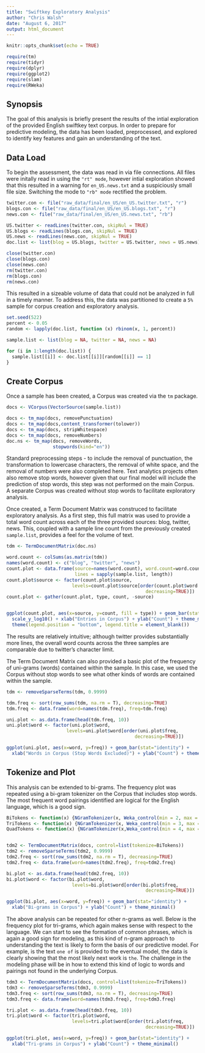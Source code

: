 ```yaml
---
title: "Swiftkey Exploratory Analysis"
author: "Chris Walsh"
date: "August 6, 2017"
output: html_document
---
```


```r
knitr::opts_chunk$set(echo = TRUE)

require(tm)
require(tidyr)
require(dplyr)
require(ggplot2)
require(slam)
require(RWeka)
```

## Synopsis

The goal of this analysis is briefly present the results of the intial exploration of the provided English swiftkey text corpus. In order to prepare for predictive modeling, the data has been loaded, preprocessed, and explored to identify key features and gain an understanding of the text.

## Data Load

To begin the assessment, the data was read in via file connections. All files were initally read in using the `"rt" mode`, however intial exploration showed that this resulted in a warning for `en_US.news.txt` and a suspiciously small file size. Switching the mode to `"rb" mode` rectified the problem.

```r
twitter.con <- file("raw_data/final/en_US/en_US.twitter.txt", "r") 
blogs.con <- file("raw_data/final/en_US/en_US.blogs.txt", "r") 
news.con <- file("raw_data/final/en_US/en_US.news.txt", "rb") 

US.twitter <- readLines(twitter.con, skipNul = TRUE) 
US.blogs <- readLines(blogs.con, skipNul = TRUE) 
US.news <- readLines(news.con, skipNul = TRUE) 
doc.list <- list(blog = US.blogs, twitter = US.twitter, news = US.news)

close(twitter.con)
close(blogs.con)
close(news.con)
rm(twitter.con)
rm(blogs.con)
rm(news.con)
```

This resulted in a sizeable volume of data that could not be analyzed in full in a timely manner. To address this, the data was partitioned to create a `5%` sample for corpus creation and exploratory analysis.

```r
set.seed(522)
percent <- 0.05
random <- lapply(doc.list, function (x) rbinom(x, 1, percent))

sample.list <- list(blog = NA, twitter = NA, news = NA)

for (i in 1:length(doc.list)) {
  sample.list[[i]] <- doc.list[[i]][random[[i]] == 1]
}
```


## Create Corpus

Once a sample has been created, a Corpus was created via the `tm` package.

```r
docs <- VCorpus(VectorSource(sample.list))

docs <- tm_map(docs, removePunctuation)
docs <- tm_map(docs,content_transformer(tolower))
docs <- tm_map(docs, stripWhitespace)
docs <- tm_map(docs, removeNumbers)
doc.ns <- tm_map(docs, removeWords,
                 stopwords(kind="en"))
```

Standard preprocessing steps - to include the removal of punctuation, the transformation to lowercase characters, the removal of white space, and the removal of numbers were also completed here. Text analytics projects often also remove stop words, however given that our final model will include the prediction of stop words, this step was not performed on the main Corpus. A separate Corpus was created without stop words to facilitate exploratory analysis.

Once created, a Term Document Matrix was construced to facilitate exploratory analysis. As a first step, this full matrix was used to provide a total word count across each of the three provided sources: blog, twitter, news. This, coupled with a sample line count from the previously created `sample.list`, provides a feel for the volume of text.

```r
tdm <- TermDocumentMatrix(doc.ns)

word.count <- colSums(as.matrix(tdm))
names(word.count) <- c("blog", "twitter", "news")
count.plot <- data.frame(source=names(word.count), word.count=word.count, 
                         lines = sapply(sample.list, length))
count.plot$source <- factor(count.plot$source,
                        levels=count.plot$source[order(count.plot$word.count,
                                                   decreasing=TRUE)])
count.plot <- gather(count.plot, type, count, -source)


ggplot(count.plot, aes(x=source, y=count, fill = type)) + geom_bar(stat="identity", position = "dodge") + 
  scale_y_log10() + xlab("Entries in Corpus") + ylab("Count") + theme_minimal() +
  theme(legend.position = "bottom", legend.title = element_blank())
```

The results are relatively intuitive; although twitter provides substantially more lines, the overall word counts across the three samples are comparable due to twitter's character limit.

The Term Document Matrix can also provided a basic plot of the frequency of uni-grams (words) contained within the sample. In this case, we used the Corpus without stop words to see what other kinds of words are contained within the sample.

```r
tdm <- removeSparseTerms(tdm, 0.9999)

tdm.freq <- sort(row_sums(tdm, na.rm = T), decreasing=TRUE)
tdm.freq <- data.frame(word=names(tdm.freq), freq=tdm.freq)

uni.plot <- as.data.frame(head(tdm.freq, 10))
uni.plot$word <- factor(uni.plot$word,
                      levels=uni.plot$word[order(uni.plot$freq,
                                               decreasing=TRUE)])

ggplot(uni.plot, aes(x=word, y=freq)) + geom_bar(stat="identity") + 
  xlab("Words in Corpus (Stop Words Excluded)") + ylab("Count") + theme_minimal()
```

## Tokenize and Plot

This analysis can be extended to bi-grams. The frequency plot was repeated using a bi-gram tokenizer on the Corpus that includes stop words. The most frequent word pairings identified are logical for the English language, which is a good sign.

```r
BiTokens <- function(x) {NGramTokenizer(x, Weka_control(min = 2, max = 2))}
TriTokens <- function(x) {NGramTokenizer(x, Weka_control(min = 3, max = 3))}
QuadTokens <- function(x) {NGramTokenizer(x,Weka_control(min = 4, max = 4))}


tdm2 <- TermDocumentMatrix(docs, control=list(tokenize=BiTokens))
tdm2 <- removeSparseTerms(tdm2, 0.9999)
tdm2.freq <- sort(row_sums(tdm2, na.rm = T), decreasing=TRUE)
tdm2.freq <- data.frame(word=names(tdm2.freq), freq=tdm2.freq)

bi.plot <- as.data.frame(head(tdm2.freq, 10))
bi.plot$word <- factor(bi.plot$word,
                        levels=bi.plot$word[order(bi.plot$freq,
                                                   decreasing=TRUE)])

ggplot(bi.plot, aes(x=word, y=freq)) + geom_bar(stat="identity") + 
  xlab("Bi-grams in Corpus") + ylab("Count") + theme_minimal()
```

The above analysis can be repeated for other n-grams as well. Below is the frequency plot for tri-grams, which again makes sense with respect to the language. We can start to see the formation of common phrases, which is again a good sign for modeling, as this kind of n-gram approach to understanding the text is likely to form the basis of our predictive model. For example, is the text `one of` is provided to the eventual model, the data is clearly showing that the most likely next work is `the`. The challenge in the modeling phase will be in how to extend this kind of logic to words and pairings not found in the underlying Corpus.

```r
tdm3 <- TermDocumentMatrix(docs, control=list(tokenize=TriTokens))
tdm3 <- removeSparseTerms(tdm3, 0.9999)
tdm3.freq <- sort(row_sums(tdm3, na.rm = T), decreasing=TRUE)
tdm3.freq <- data.frame(word=names(tdm3.freq), freq=tdm3.freq)

tri.plot <- as.data.frame(head(tdm3.freq, 10))
tri.plot$word <- factor(tri.plot$word,
                        levels=tri.plot$word[order(tri.plot$freq,
                                                   decreasing=TRUE)])

ggplot(tri.plot, aes(x=word, y=freq)) + geom_bar(stat="identity") + 
  xlab("Tri-grams in Corpus") + ylab("Count") + theme_minimal()
```